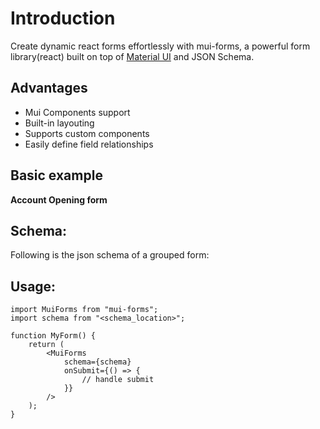 
# Introduction

Create dynamic react forms effortlessly with mui-forms, a powerful form library(react) built on top of [Material UI](https://mui.com) and JSON Schema.

## Advantages
- Mui Components support
- Built-in layouting
- Supports custom components
- Easily define field relationships

## Basic example

**Account Opening form**


<Home />

## Schema:
Following is the json schema of a grouped form:

<SchemaViewer value={schema} />

## Usage:

```tsx
import MuiForms from "mui-forms";
import schema from "<schema_location>";

function MyForm() {
    return (    
        <MuiForms
            schema={schema}
            onSubmit={() => {
                // handle submit
            }}
        />
    );
}
```
